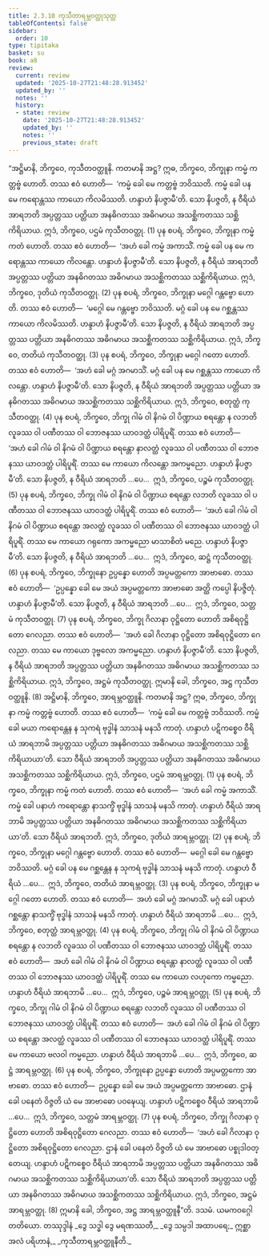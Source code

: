 ```yaml
---
title: 2.3.10 ကုသီတာရမ္ဘဝတ္ထုသုတ္တ
tableOfContents: false
sidebar:
  order: 10
type: tipitaka
basket: su
book: a8
review:
  current: review
  updated: '2025-10-27T21:48:28.913452'
  updated_by: ''
  notes: ''
  history:
  - state: review
    date: '2025-10-27T21:48:28.913452'
    updated_by: ''
    notes: ''
    previous_state: draft
---
```



<ReviewStatus review={frontmatter.review} showDetails={true} />

<HypothesisAnnotation frontmatter={frontmatter} />

<DynamicBreadcrumb />

<Division number="80" book="a8" e="ch" v="17" p="147">

<Paragraph number="787" book="a8">
“အဋ္ဌိမာနိ, ဘိက္ခဝေ, ကုသီတဝတ္ထူနိ. ကတမာနိ အဋ္ဌ? ဣဓ, ဘိက္ခဝေ, ဘိက္ခုနာ ကမ္မံ ကတ္တဗ္ဗံ ဟောတိ. တဿ ဧဝံ ဟောတိ—  ‘ကမ္မံ ခေါ မေ ကတ္တဗ္ဗံ ဘဝိဿတိ. ကမ္မံ ခေါ ပန မေ ကရောန္တဿ ကာယော ကိလမိဿတိ. ဟန္ဒာဟံ နိပဇ္ဇာမီ’တိ. သော နိပဇ္ဇတိ, န ဝီရိယံ အာရဘတိ အပ္ပတ္တဿ ပတ္တိယာ အနဓိဂတဿ အဓိဂမာယ အသစ္ဆိကတဿ သစ္ဆိကိရိယာယ. ဣဒံ, ဘိက္ခဝေ, ပဌမံ ကုသီတဝတ္ထု. (1)
</Paragraph>

<Paragraph number="788" book="a8">
ပုန စပရံ, ဘိက္ခဝေ, ဘိက္ခုနာ ကမ္မံ ကတံ ဟောတိ. တဿ ဧဝံ ဟောတိ—  ‘အဟံ ခေါ ကမ္မံ အကာသိံ. ကမ္မံ ခေါ ပန မေ ကရောန္တဿ ကာယော ကိလန္တော. ဟန္ဒာဟံ နိပဇ္ဇာမီ’တိ. သော နိပဇ္ဇတိ, န ဝီရိယံ အာရဘတိ အပ္ပတ္တဿ ပတ္တိယာ အနဓိဂတဿ အဓိဂမာယ အသစ္ဆိကတဿ သစ္ဆိကိရိယာယ. ဣဒံ, ဘိက္ခဝေ, ဒုတိယံ ကုသီတဝတ္ထု. (2)
</Paragraph>

<Paragraph number="789" book="a8">
ပုန စပရံ, ဘိက္ခဝေ, ဘိက္ခုနာ မဂ္ဂေါ ဂန္တဗ္ဗော ဟောတိ. တဿ ဧဝံ ဟောတိ—  ‘မဂ္ဂေါ မေ ဂန္တဗ္ဗော ဘဝိဿတိ. မဂ္ဂံ ခေါ ပန မေ ဂစ္ဆန္တဿ ကာယော ကိလမိဿတိ. ဟန္ဒာဟံ နိပဇ္ဇာမီ’တိ. သော နိပဇ္ဇတိ, န ဝီရိယံ အာရဘတိ အပ္ပတ္တဿ ပတ္တိယာ အနဓိဂတဿ အဓိဂမာယ အသစ္ဆိကတဿ သစ္ဆိကိရိယာယ. ဣဒံ, ဘိက္ခဝေ, တတိယံ ကုသီတဝတ္ထု. (3)
</Paragraph>

<Paragraph number="790" book="a8">
ပုန စပရံ, ဘိက္ခဝေ, ဘိက္ခုနာ မဂ္ဂေါ ဂတော ဟောတိ. တဿ ဧဝံ ဟောတိ—  ‘အဟံ ခေါ မဂ္ဂံ အဂမာသိံ. မဂ္ဂံ ခေါ ပန မေ ဂစ္ဆန္တဿ ကာယော ကိလန္တော. ဟန္ဒာဟံ နိပဇ္ဇာမီ’တိ. သော နိပဇ္ဇတိ, န ဝီရိယံ အာရဘတိ အပ္ပတ္တဿ ပတ္တိယာ အနဓိဂတဿ အဓိဂမာယ အသစ္ဆိကတဿ သစ္ဆိကိရိယာယ. ဣဒံ, ဘိက္ခဝေ, စတုတ္ထံ ကုသီတဝတ္ထု. (4)
</Paragraph>

<Paragraph number="791" book="a8">
ပုန စပရံ, ဘိက္ခဝေ, ဘိက္ခု ဂါမံ ဝါ နိဂမံ ဝါ ပိဏ္ဍာယ စရန္တော န လဘတိ လူခဿ ဝါ ပဏီတဿ ဝါ ဘောဇနဿ ယာဝဒတ္ထံ ပါရိပူရိံ. တဿ ဧဝံ ဟောတိ—  ‘အဟံ ခေါ ဂါမံ ဝါ နိဂမံ ဝါ ပိဏ္ဍာယ စရန္တော နာလတ္ထံ လူခဿ ဝါ ပဏီတဿ ဝါ ဘောဇနဿ ယာဝဒတ္ထံ ပါရိပူရိံ. တဿ မေ ကာယော ကိလန္တော အကမ္မညော. ဟန္ဒာဟံ နိပဇ္ဇာမီ’တိ. သော နိပဇ္ဇတိ, န ဝီရိယံ အာရဘတိ …ပေ…  ဣဒံ, ဘိက္ခဝေ, ပဉ္စမံ ကုသီတဝတ္ထု. (5)
</Paragraph>

<Paragraph number="792" book="a8">
ပုန စပရံ, ဘိက္ခဝေ, ဘိက္ခု ဂါမံ ဝါ နိဂမံ ဝါ ပိဏ္ဍာယ စရန္တော လဘတိ လူခဿ ဝါ ပဏီတဿ ဝါ ဘောဇနဿ ယာဝဒတ္ထံ ပါရိပူရိံ. တဿ ဧဝံ ဟောတိ—  ‘အဟံ ခေါ ဂါမံ ဝါ နိဂမံ ဝါ ပိဏ္ဍာယ စရန္တော အလတ္ထံ လူခဿ ဝါ ပဏီတဿ ဝါ ဘောဇနဿ ယာဝဒတ္ထံ ပါရိပူရိံ. တဿ မေ ကာယော ဂရုကော အကမ္မညော မာသာစိတံ မညေ. ဟန္ဒာဟံ နိပဇ္ဇာမီ’တိ. သော နိပဇ္ဇတိ, န ဝီရိယံ အာရဘတိ …ပေ…  ဣဒံ, ဘိက္ခဝေ, ဆဋ္ဌံ ကုသီတဝတ္ထု. (6)
</Paragraph>

<Paragraph number="793" book="a8">
ပုန စပရံ, ဘိက္ခဝေ, ဘိက္ခုနော ဥပ္ပန္နော ဟောတိ အပ္ပမတ္တကော အာဗာဓော. တဿ ဧဝံ ဟောတိ—  ‘ဥပ္ပန္နော ခေါ မေ အယံ အပ္ပမတ္တကော အာဗာဓော အတ္ထိ ကပ္ပေါ နိပဇ္ဇိတုံ. ဟန္ဒာဟံ နိပဇ္ဇာမီ’တိ. သော နိပဇ္ဇတိ, န ဝီရိယံ အာရဘတိ …ပေ…  ဣဒံ, ဘိက္ခဝေ, သတ္တမံ ကုသီတဝတ္ထု. (7)
</Paragraph>

<Paragraph number="794" book="a8">
ပုန စပရံ, ဘိက္ခဝေ, ဘိက္ခု ဂိလာနာ ဝုဋ္ဌိတော ဟောတိ အစိရဝုဋ္ဌိတော ဂေလညာ. တဿ ဧဝံ ဟောတိ—  ‘အဟံ ခေါ ဂိလာနာ ဝုဋ္ဌိတော အစိရဝုဋ္ဌိတော ဂေလညာ. တဿ မေ ကာယော ဒုဗ္ဗလော အကမ္မညော. ဟန္ဒာဟံ နိပဇ္ဇာမီ’တိ. သော နိပဇ္ဇတိ, န ဝီရိယံ အာရဘတိ အပ္ပတ္တဿ ပတ္တိယာ အနဓိဂတဿ အဓိဂမာယ အသစ္ဆိကတဿ သစ္ဆိကိရိယာယ. ဣဒံ, ဘိက္ခဝေ, အဋ္ဌမံ ကုသီတဝတ္ထု. ဣမာနိ ခေါ, ဘိက္ခဝေ, အဋ္ဌ ကုသီတဝတ္ထူနိ. (8)
</Paragraph>

<Paragraph number="795" book="a8">
အဋ္ဌိမာနိ, ဘိက္ခဝေ, အာရမ္ဘဝတ္ထူနိ. ကတမာနိ အဋ္ဌ? ဣဓ, ဘိက္ခဝေ, ဘိက္ခုနာ ကမ္မံ ကတ္တဗ္ဗံ ဟောတိ. တဿ ဧဝံ ဟောတိ—  ‘ကမ္မံ ခေါ မေ ကတ္တဗ္ဗံ ဘဝိဿတိ. ကမ္မံ ခေါ မယာ ကရောန္တေန န သုကရံ ဗုဒ္ဓါနံ သာသနံ မနသိ ကာတုံ. ဟန္ဒာဟံ ပဋိကစ္စေဝ ဝီရိယံ အာရဘာမိ အပ္ပတ္တဿ ပတ္တိယာ အနဓိဂတဿ အဓိဂမာယ အသစ္ဆိကတဿ သစ္ဆိကိရိယာယာ’တိ. သော ဝီရိယံ အာရဘတိ အပ္ပတ္တဿ ပတ္တိယာ အနဓိဂတဿ အဓိဂမာယ အသစ္ဆိကတဿ သစ္ဆိကိရိယာယ. ဣဒံ, ဘိက္ခဝေ, ပဌမံ အာရမ္ဘဝတ္ထု. (1)
</Paragraph>

<Paragraph number="796" book="a8">
ပုန စပရံ, ဘိက္ခဝေ, ဘိက္ခုနာ ကမ္မံ ကတံ ဟောတိ. တဿ ဧဝံ ဟောတိ—  ‘အဟံ ခေါ ကမ္မံ အကာသိံ. ကမ္မံ ခေါ ပနာဟံ ကရောန္တော နာသက္ခိံ ဗုဒ္ဓါနံ သာသနံ မနသိ ကာတုံ. ဟန္ဒာဟံ ဝီရိယံ အာရဘာမိ အပ္ပတ္တဿ ပတ္တိယာ အနဓိဂတဿ အဓိဂမာယ အသစ္ဆိကတဿ သစ္ဆိကိရိယာယာ’တိ. သော ဝီရိယံ အာရဘတိ. ဣဒံ, ဘိက္ခဝေ, ဒုတိယံ အာရမ္ဘဝတ္ထု. (2)
</Paragraph>

<Paragraph number="797" book="a8">
ပုန စပရံ, ဘိက္ခဝေ, ဘိက္ခုနာ မဂ္ဂေါ ဂန္တဗ္ဗော ဟောတိ. တဿ ဧဝံ ဟောတိ—  မဂ္ဂေါ ခေါ မေ ဂန္တဗ္ဗော ဘဝိဿတိ. မဂ္ဂံ ခေါ ပန မေ ဂစ္ဆန္တေန န သုကရံ ဗုဒ္ဓါနံ သာသနံ မနသိ ကာတုံ. ဟန္ဒာဟံ ဝီရိယံ …ပေ…  ဣဒံ, ဘိက္ခဝေ, တတိယံ အာရမ္ဘဝတ္ထု. (3)
</Paragraph>

<Paragraph number="798" book="a8">
ပုန စပရံ, ဘိက္ခဝေ, ဘိက္ခုနာ မဂ္ဂေါ ဂတော ဟောတိ. တဿ ဧဝံ ဟောတိ—  အဟံ ခေါ မဂ္ဂံ အဂမာသိံ. မဂ္ဂံ ခေါ ပနာဟံ ဂစ္ဆန္တော နာသက္ခိံ ဗုဒ္ဓါနံ သာသနံ မနသိ ကာတုံ. ဟန္ဒာဟံ ဝီရိယံ အာရဘာမိ …ပေ…  ဣဒံ, ဘိက္ခဝေ, စတုတ္ထံ အာရမ္ဘဝတ္ထု. (4)
</Paragraph>

<Paragraph number="799" book="a8">
ပုန စပရံ, ဘိက္ခဝေ, ဘိက္ခု ဂါမံ ဝါ နိဂမံ ဝါ ပိဏ္ဍာယ စရန္တော န လဘတိ လူခဿ ဝါ ပဏီတဿ ဝါ ဘောဇနဿ ယာဝဒတ္ထံ ပါရိပူရိံ. တဿ ဧဝံ ဟောတိ—  အဟံ ခေါ ဂါမံ ဝါ နိဂမံ ဝါ ပိဏ္ဍာယ စရန္တော နာလတ္ထံ လူခဿ ဝါ ပဏီတဿ ဝါ ဘောဇနဿ ယာဝဒတ္ထံ ပါရိပူရိံ. တဿ မေ ကာယော လဟုကော ကမ္မညော. ဟန္ဒာဟံ ဝီရိယံ အာရဘာမိ …ပေ…  ဣဒံ, ဘိက္ခဝေ, ပဉ္စမံ အာရမ္ဘဝတ္ထု. (5)
</Paragraph>

<Paragraph number="800" book="a8">
ပုန စပရံ, ဘိက္ခဝေ, ဘိက္ခု ဂါမံ ဝါ နိဂမံ ဝါ ပိဏ္ဍာယ စရန္တော လဘတိ လူခဿ ဝါ ပဏီတဿ ဝါ ဘောဇနဿ ယာဝဒတ္ထံ ပါရိပူရိံ. တဿ ဧဝံ ဟောတိ—  အဟံ ခေါ ဂါမံ ဝါ နိဂမံ ဝါ ပိဏ္ဍာယ စရန္တော အလတ္ထံ လူခဿ ဝါ ပဏီတဿ ဝါ ဘောဇနဿ ယာဝဒတ္ထံ ပါရိပူရိံ. တဿ မေ ကာယော ဗလဝါ ကမ္မညော. ဟန္ဒာဟံ ဝီရိယံ အာရဘာမိ …ပေ…  ဣဒံ, ဘိက္ခဝေ, ဆဋ္ဌံ အာရမ္ဘဝတ္ထု. (6)
</Paragraph>

<Paragraph number="801" book="a8">
ပုန စပရံ, ဘိက္ခဝေ, ဘိက္ခုနော ဥပ္ပန္နော ဟောတိ အပ္ပမတ္တကော အာဗာဓော. တဿ ဧဝံ ဟောတိ—  ဥပ္ပန္နော ခေါ မေ အယံ အပ္ပမတ္တကော အာဗာဓော. ဌာနံ ခေါ ပနေတံ ဝိဇ္ဇတိ ယံ မေ အာဗာဓော ပဝဍ္ဎေယျ. ဟန္ဒာဟံ ပဋိကစ္စေဝ ဝီရိယံ အာရဘာမိ …ပေ…  ဣဒံ, ဘိက္ခဝေ, သတ္တမံ အာရမ္ဘဝတ္ထု. (7)
</Paragraph>

<Paragraph number="802" book="a8">
ပုန စပရံ, ဘိက္ခဝေ, ဘိက္ခု ဂိလာနာ ဝုဋ္ဌိတော ဟောတိ အစိရဝုဋ္ဌိတော ဂေလညာ. တဿ ဧဝံ ဟောတိ—  ‘အဟံ ခေါ ဂိလာနာ ဝုဋ္ဌိတော အစိရဝုဋ္ဌိတော ဂေလညာ. ဌာနံ ခေါ ပနေတံ ဝိဇ္ဇတိ ယံ မေ အာဗာဓော ပစ္စုဒါဝတ္တေယျ. ဟန္ဒာဟံ ပဋိကစ္စေဝ ဝီရိယံ အာရဘာမိ အပ္ပတ္တဿ ပတ္တိယာ အနဓိဂတဿ အဓိဂမာယ အသစ္ဆိကတဿ သစ္ဆိကိရိယာယာ’တိ. သော ဝီရိယံ အာရဘတိ အပ္ပတ္တဿ ပတ္တိယာ အနဓိဂတဿ အဓိဂမာယ အသစ္ဆိကတဿ သစ္ဆိကိရိယာယ. ဣဒံ, ဘိက္ခဝေ, အဋ္ဌမံ အာရမ္ဘဝတ္ထု. (8)
</Paragraph>

<Paragraph number="803" book="a8">
ဣမာနိ ခေါ, ဘိက္ခဝေ, အဋ္ဌ အာရမ္ဘဝတ္ထူနီ”တိ.

</Paragraph>
</Division>

<Paragraph number="804" type="center" book="a8">
ဒသမံ.



</Paragraph>

<Paragraph number="805" type="center" book="a8">
ယမကဝဂ္ဂေါ တတိယော.



</Paragraph>

<Paragraph number="806" type="center" book="a8">
တဿုဒ္ဒါနံ


</Paragraph>

<Paragraph number="807" type="verses" book="a8">
_ဒွေ သဒ္ဓါ ဒွေ မရဏဿတီ,_  
_ဒွေ သမ္ပဒါ အထာပရေ;_  
ဣစ္ဆာ အလံ ပရိဟာနံ,_  
_ကုသီတာရမ္ဘဝတ္ထူနီတိ._
</Paragraph>